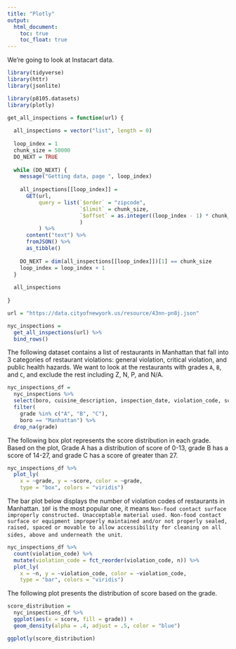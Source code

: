 ```yaml
---
title: "Plotly"
output: 
  html_document:
    toc: true
    toc_float: true
---
```


We're going to look at Instacart data.

```r
library(tidyverse)
library(httr)
library(jsonlite)

library(p8105.datasets)
library(plotly)
```

```r
get_all_inspections = function(url) {
  
  all_inspections = vector("list", length = 0)
  
  loop_index = 1
  chunk_size = 50000
  DO_NEXT = TRUE
  
  while (DO_NEXT) {
    message("Getting data, page ", loop_index)
    
    all_inspections[[loop_index]] = 
      GET(url,
          query = list(`$order` = "zipcode",
                       `$limit` = chunk_size,
                       `$offset` = as.integer((loop_index - 1) * chunk_size)
                       )
          ) %>%
      content("text") %>%
      fromJSON() %>%
      as_tibble()
    
    DO_NEXT = dim(all_inspections[[loop_index]])[1] == chunk_size
    loop_index = loop_index + 1
  }
  
  all_inspections
  
}

url = "https://data.cityofnewyork.us/resource/43nn-pn8j.json"

nyc_inspections = 
  get_all_inspections(url) %>%
  bind_rows() 
```

The following dataset contains a list of restaurants in Manhattan that fall into 3 categories of restaurant violations: general violation, critical violation, and public health hazards. 
We want to look at the restaurants with grades `A`, `B`, and `C`, and exclude the rest including Z, N, P, and N/A. 

```r
nyc_inspections_df = 
  nyc_inspections %>% 
  select(boro, cuisine_description, inspection_date, violation_code, score, grade) %>% 
  filter(
    grade %in% c("A", "B", "C"),
    boro == "Manhattan") %>% 
  drop_na(grade)
```

The following box plot represents the score distribution in each grade. Based on the plot, Grade A has a distribution of score of 0-13, grade B has a score of 14-27, and grade C has a score of greater than 27. 

```r
nyc_inspections_df %>% 
  plot_ly(
    x = ~grade, y = ~score, color = ~grade,
    type = "box", colors = "viridis")
```


The bar plot below displays the number of violation codes of restaurants in Manhattan. 
`10F` is the most popular one, it means `Non-food contact surface improperly constructed. Unacceptable material used. Non-food contact surface or equipment improperly maintained and/or not properly sealed, raised, spaced or movable to allow accessibility for cleaning on all sides, above and underneath the unit`.


```r
nyc_inspections_df %>%
  count(violation_code) %>% 
  mutate(violation_code = fct_reorder(violation_code, n)) %>% 
  plot_ly(
    x = ~n, y = ~violation_code, color = ~violation_code,
    type = "bar", colors = "viridis")
```

The following plot presents the distribution of score based on the grade. 

```r
score_distribution = 
  nyc_inspections_df %>% 
  ggplot(aes(x = score, fill = grade)) + 
  geom_density(alpha = .4, adjust = .5, color = "blue")

ggplotly(score_distribution)
```

